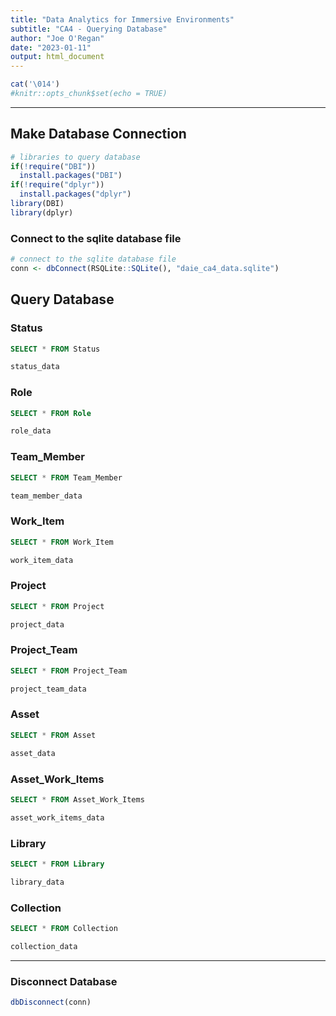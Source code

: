 ```yaml
---
title: "Data Analytics for Immersive Environments"
subtitle: "CA4 - Querying Database"
author: "Joe O'Regan"
date: "2023-01-11"
output: html_document
---
```


```r
cat('\014')
#knitr::opts_chunk$set(echo = TRUE)
```

---

## Make Database Connection

```r
# libraries to query database
if(!require("DBI"))
  install.packages("DBI")
if(!require("dplyr"))
  install.packages("dplyr")
library(DBI)
library(dplyr)
```

### Connect to the sqlite database file

```r
# connect to the sqlite database file
conn <- dbConnect(RSQLite::SQLite(), "daie_ca4_data.sqlite")
```

## Query Database

### Status

```sql
SELECT * FROM Status
```

```r
status_data
```

### Role

```sql
SELECT * FROM Role
```

```r
role_data
```

### Team_Member

```sql
SELECT * FROM Team_Member
```

```r
team_member_data
```

### Work_Item

```sql
SELECT * FROM Work_Item
```

```r
work_item_data
```

### Project

```sql
SELECT * FROM Project
```

```r
project_data
```

### Project_Team

```sql
SELECT * FROM Project_Team
```

```r
project_team_data
```

### Asset

```sql
SELECT * FROM Asset
```

```r
asset_data
```

### Asset_Work_Items

```sql
SELECT * FROM Asset_Work_Items
```

```r
asset_work_items_data
```

### Library

```sql
SELECT * FROM Library
```

```r
library_data
```

### Collection

```sql
SELECT * FROM Collection
```

```r
collection_data
```

---

### Disconnect Database

```r
dbDisconnect(conn)
```


